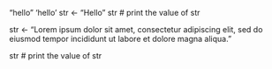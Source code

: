 "hello"
'hello'
str <- "Hello"
str # print the value of str

str <- "Lorem ipsum dolor sit amet,
consectetur adipiscing elit,
sed do eiusmod tempor incididunt
ut labore et dolore magna aliqua."

str # print the value of str
